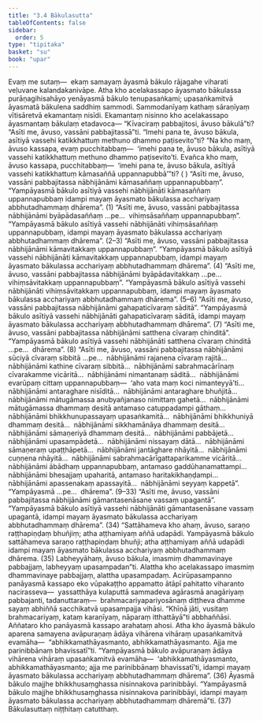 ```yaml
---
title: "3.4 Bākulasutta"
tableOfContents: false
sidebar:
  order: 5
type: "tipitaka"
basket: "su"
book: "upar"
---
```



<DynamicBreadcrumb />

<Division number="209" book="upar" bookNo="11" page="165">

<Paragraph number="559" book="upar">
Evaṃ me sutaṃ—  ekaṃ samayaṃ āyasmā bākulo rājagahe viharati veḷuvane kalandakanivāpe. Atha kho acelakassapo āyasmato bākulassa purāṇagihisahāyo yenāyasmā bākulo tenupasaṅkami; upasaṅkamitvā āyasmatā bākulena saddhiṃ sammodi. Sammodanīyaṃ kathaṃ sāraṇīyaṃ vītisāretvā ekamantaṃ nisīdi. Ekamantaṃ nisinno kho acelakassapo āyasmantaṃ bākulaṃ etadavoca—
</Paragraph>

<Paragraph number="560" book="upar">
“Kīvaciraṃ pabbajitosi, āvuso bākulā”ti? “Asīti me, āvuso, vassāni pabbajitassā”ti. “Imehi pana te, āvuso bākula, asītiyā vassehi katikkhattuṃ methuno dhammo paṭisevito”ti? “Na kho maṃ, āvuso kassapa, evaṃ pucchitabbaṃ—  ‘imehi pana te, āvuso bākula, asītiyā vassehi katikkhattuṃ methuno dhammo paṭisevito’ti. Evañca kho maṃ, āvuso kassapa, pucchitabbaṃ—  ‘imehi pana te, āvuso bākula, asītiyā vassehi katikkhattuṃ kāmasaññā uppannapubbā’”ti? ( )
</Paragraph>

</Division>
<Division number="210" book="upar" bookNo="11" page="166">

<Paragraph number="561" book="upar">
“Asīti me, āvuso, vassāni pabbajitassa nābhijānāmi kāmasaññaṃ uppannapubbaṃ”. “Yampāyasmā bākulo asītiyā vassehi nābhijānāti kāmasaññaṃ uppannapubbaṃ idampi mayaṃ āyasmato bākulassa acchariyaṃ abbhutadhammaṃ dhārema”. (1)
</Paragraph>

<Paragraph number="562" book="upar">
“Asīti me, āvuso, vassāni pabbajitassa nābhijānāmi byāpādasaññaṃ …pe…  vihiṃsāsaññaṃ uppannapubbaṃ”. “Yampāyasmā bākulo asītiyā vassehi nābhijānāti vihiṃsāsaññaṃ uppannapubbaṃ, idampi mayaṃ āyasmato bākulassa acchariyaṃ abbhutadhammaṃ dhārema”. (2–3)
</Paragraph>

<Paragraph number="563" book="upar">
“Asīti me, āvuso, vassāni pabbajitassa nābhijānāmi kāmavitakkaṃ uppannapubbaṃ”. “Yampāyasmā bākulo asītiyā vassehi nābhijānāti kāmavitakkaṃ uppannapubbaṃ, idampi mayaṃ āyasmato bākulassa acchariyaṃ abbhutadhammaṃ dhārema”. (4)
</Paragraph>

<Paragraph number="564" book="upar">
“Asīti me, āvuso, vassāni pabbajitassa nābhijānāmi byāpādavitakkaṃ …pe…  vihiṃsāvitakkaṃ uppannapubbaṃ”. “Yampāyasmā bākulo asītiyā vassehi nābhijānāti vihiṃsāvitakkaṃ uppannapubbaṃ, idampi mayaṃ āyasmato bākulassa acchariyaṃ abbhutadhammaṃ dhārema”. (5–6)
</Paragraph>

</Division>
<Division number="211" book="upar" bookNo="11" page="167">

<Paragraph number="565" book="upar">
“Asīti me, āvuso, vassāni pabbajitassa nābhijānāmi gahapaticīvaraṃ sāditā”. “Yampāyasmā bākulo asītiyā vassehi nābhijānāti gahapaticīvaraṃ sāditā, idampi mayaṃ āyasmato bākulassa acchariyaṃ abbhutadhammaṃ dhārema”. (7)
</Paragraph>

<Paragraph number="566" book="upar">
“Asīti me, āvuso, vassāni pabbajitassa nābhijānāmi satthena cīvaraṃ chinditā”. “Yampāyasmā bākulo asītiyā vassehi nābhijānāti satthena cīvaraṃ chinditā …pe…  dhārema”. (8)
</Paragraph>

<Paragraph number="567" book="upar">
“Asīti me, āvuso, vassāni pabbajitassa nābhijānāmi sūciyā cīvaraṃ sibbitā …pe…  nābhijānāmi rajanena cīvaraṃ rajitā…  nābhijānāmi kathine cīvaraṃ sibbitā…  nābhijānāmi sabrahmacārīnaṃ cīvarakamme vicāritā…  nābhijānāmi nimantanaṃ sāditā…  nābhijānāmi evarūpaṃ cittaṃ uppannapubbaṃ—  ‘aho vata maṃ koci nimanteyyā’ti…  nābhijānāmi antaraghare nisīditā…  nābhijānāmi antaraghare bhuñjitā…  nābhijānāmi mātugāmassa anubyañjanaso nimittaṃ gahetā…  nābhijānāmi mātugāmassa dhammaṃ desitā antamaso catuppadampi gāthaṃ…  nābhijānāmi bhikkhunupassayaṃ upasaṅkamitā…  nābhijānāmi bhikkhuniyā dhammaṃ desitā…  nābhijānāmi sikkhamānāya dhammaṃ desitā…  nābhijānāmi sāmaṇeriyā dhammaṃ desitā…  nābhijānāmi pabbājetā…  nābhijānāmi upasampādetā…  nābhijānāmi nissayaṃ dātā…  nābhijānāmi sāmaṇeraṃ upaṭṭhāpetā…  nābhijānāmi jantāghare nhāyitā…  nābhijānāmi cuṇṇena nhāyitā…  nābhijānāmi sabrahmacārīgattaparikamme vicāritā…  nābhijānāmi ābādhaṃ uppannapubbaṃ, antamaso gaddūhanamattampi…  nābhijānāmi bhesajjaṃ upaharitā, antamaso haritakikhaṇḍampi…  nābhijānāmi apassenakaṃ apassayitā…  nābhijānāmi seyyaṃ kappetā”. “Yampāyasmā …pe…  dhārema”. (9–33)
</Paragraph>

<Paragraph number="568" book="upar">
“Asīti me, āvuso, vassāni pabbajitassa nābhijānāmi gāmantasenāsane vassaṃ upagantā”. “Yampāyasmā bākulo asītiyā vassehi nābhijānāti gāmantasenāsane vassaṃ upagantā, idampi mayaṃ āyasmato bākulassa acchariyaṃ abbhutadhammaṃ dhārema”. (34)
</Paragraph>

<Paragraph number="569" book="upar">
“Sattāhameva kho ahaṃ, āvuso, saraṇo raṭṭhapiṇḍaṃ bhuñjiṃ; atha aṭṭhamiyaṃ aññā udapādi. Yampāyasmā bākulo sattāhameva saraṇo raṭṭhapiṇḍaṃ bhuñji; atha aṭṭhamiyaṃ aññā udapādi idampi mayaṃ āyasmato bākulassa acchariyaṃ abbhutadhammaṃ dhārema. (35)
</Paragraph>

</Division>
<Division number="212" book="upar" bookNo="11" page="168">

<Paragraph number="570" book="upar">
Labheyyāhaṃ, āvuso bākula, imasmiṃ dhammavinaye pabbajjaṃ, labheyyaṃ upasampadan”ti. Alattha kho acelakassapo imasmiṃ dhammavinaye pabbajjaṃ, alattha upasampadaṃ. Acirūpasampanno panāyasmā kassapo eko vūpakaṭṭho appamatto ātāpī pahitatto viharanto nacirasseva—  yassatthāya kulaputtā sammadeva agārasmā anagāriyaṃ pabbajanti, tadanuttaraṃ—  brahmacariyapariyosānaṃ diṭṭheva dhamme sayaṃ abhiññā sacchikatvā upasampajja vihāsi. “Khīṇā jāti, vusitaṃ brahmacariyaṃ, kataṃ karaṇīyaṃ, nāparaṃ itthattāyā”ti abbhaññāsi. Aññataro kho panāyasmā kassapo arahataṃ ahosi.
</Paragraph>

<Paragraph number="571" book="upar">
Atha kho āyasmā bākulo aparena samayena avāpuraṇaṃ ādāya vihārena vihāraṃ upasaṅkamitvā evamāha—  “abhikkamathāyasmanto, abhikkamathāyasmanto. Ajja me parinibbānaṃ bhavissatī”ti. “Yampāyasmā bākulo avāpuraṇaṃ ādāya vihārena vihāraṃ upasaṅkamitvā evamāha—  ‘abhikkamathāyasmanto, abhikkamathāyasmanto; ajja me parinibbānaṃ bhavissatī’ti, idampi mayaṃ āyasmato bākulassa acchariyaṃ abbhutadhammaṃ dhārema”. (36)
</Paragraph>

<Paragraph number="572" book="upar">
Āyasmā bākulo majjhe bhikkhusaṃghassa nisinnakova parinibbāyi. “Yampāyasmā bākulo majjhe bhikkhusaṃghassa nisinnakova parinibbāyi, idampi mayaṃ āyasmato bākulassa acchariyaṃ abbhutadhammaṃ dhāremā”ti. (37)

</Paragraph>
</Division>

<Paragraph number="573" type="center" book="upar">
Bākulasuttaṃ niṭṭhitaṃ catutthaṃ.
</Paragraph>
